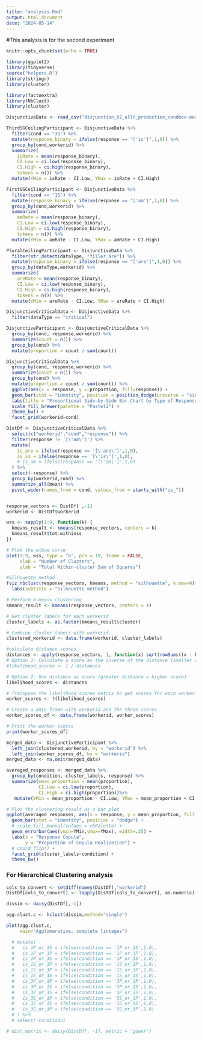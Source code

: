```yaml
---
title: "analysis.Rmd"
output: html_document
date: "2024-05-14"
---
```

#This analysis is for the second experiment

```r
knitr::opts_chunk$set(echo = TRUE)
```

```r
library(ggplot2)
library(tidyverse)
source("helpers.R")
library(stringr)
library(cluster)

library(factoextra)
library(NbClust)
library(cluster)
```

```r
DisjunctiveData <- read_csv("disjunction_02_alln_production_sandbox-merged.csv")
```

```r
ThirdSGCeilingParticipant <- DisjunctiveData %>% 
  filter(cond == "3S") %>% 
  mutate(response_binary = ifelse(response == "['is']",1,0)) %>% 
  group_by(cond,workerid) %>% 
  summarize(
    isRate = mean(response_binary),
    CI.Low = ci.low(response_binary),
    CI.High = ci.high(response_binary),
    tokens = n()) %>% 
  mutate(YMin = isRate - CI.Low, YMax = isRate + CI.High)
```

```r
FirstSGCeilingParticipant <- DisjunctiveData %>% 
  filter(cond == "1S") %>% 
  mutate(response_binary = ifelse(response == "['am']",1,0)) %>% 
  group_by(cond,workerid) %>% 
  summarize(
    amRate = mean(response_binary),
    CI.Low = ci.low(response_binary),
    CI.High = ci.high(response_binary),
    tokens = n()) %>% 
  mutate(YMin = amRate - CI.Low, YMax = amRate + CI.High)
```

```r
PluralCeilingParticipant <- DisjunctiveData %>% 
  filter(str_detect(dataType, "filler_are")) %>% 
  mutate(response_binary = ifelse(response == "['are']",1,0)) %>% 
  group_by(dataType,workerid) %>% 
  summarize(
    areRate = mean(response_binary),
    CI.Low = ci.low(response_binary),
    CI.High = ci.high(response_binary),
    tokens = n()) %>% 
  mutate(YMin = areRate - CI.Low, YMax = areRate + CI.High)
```

```r
DisjunctiveCriticalData <- DisjunctiveData %>% 
  filter(dataType == "critical")
```

```r
DisjunctiveParticipant <- DisjunctiveCriticalData %>%
  group_by(cond, response,workerid) %>%
  summarize(count = n()) %>%
  group_by(cond) %>%
  mutate(proportion = count / sum(count))
```

```r
DisjunctiveCriticalData %>%
  group_by(cond, response,workerid) %>%
  summarize(count = n()) %>%
  group_by(cond) %>%
  mutate(proportion = count / sum(count)) %>%
  ggplot(aes(x = response, y = proportion, fill=response)) +
  geom_bar(stat = "identity", position = position_dodge(preserve = "single")) +
  labs(title = "Proportional Side-by-Side Bar Chart by Type of Response", y = "Proportion") + 
  scale_fill_brewer(palette = "Pastel2") + 
  theme_bw() + 
  facet_grid(workerid~cond)
```

```r
DistDf <- DisjunctiveCriticalData %>% 
  select(c("workerid","cond","response")) %>%
  filter(response != '[\'am\']') %>%
  mutate(
    is_are = ifelse(response == '[\'are\']',1,0),
    is_is = ifelse(response == '[\'is\']',1,0),
    # is_am = ifelse(response == '[\'am\']',1,0)
  ) %>% 
  select(-response) %>% 
  group_by(workerid,cond) %>% 
  summarize_all(mean) %>% 
  pivot_wider(names_from = cond, values_from = starts_with("is_"))


response_vectors <- DistDf[ ,-1]
workerid <- DistDf$workerid

wss <- sapply(1:9, function(k) {
  kmeans_result <- kmeans(response_vectors, centers = k)
  kmeans_result$tot.withinss
})

# Plot the elbow curve
plot(1:9, wss, type = "b", pch = 19, frame = FALSE,
     xlab = "Number of Clusters",
     ylab = "Total Within-cluster Sum of Squares")

#Silhouette method
fviz_nbclust(response_vectors, kmeans, method = "silhouette", k.max=9)+
  labs(subtitle = "Silhouette method")

```

```r

# Perform k-means clustering
kmeans_result <- kmeans(response_vectors, centers = 4)

# Get cluster labels for each workerid
cluster_labels <- as.factor(kmeans_result$cluster)

# Combine cluster labels with workerid
clustered_workerid <- data.frame(workerid, cluster_labels)

#calculate distance scores 
distances <- apply(response_vectors, 1, function(x) sqrt(rowSums((x - kmeans_result$centers)^2)))
# Option 1: Calculate a score as the inverse of the distance (smaller distance = higher score)
#likelihood_scores <- 1 / distances

# Option 2: Use distance as score (greater distance = higher score)
likelihood_scores <- distances

# Transpose the likelihood_scores matrix to get scores for each workerid
worker_scores <- t(likelihood_scores)

# Create a data frame with workerid and the three scores
worker_scores_df <- data.frame(workerid, worker_scores)

# Print the worker scores
print(worker_scores_df)

merged_data <- DisjunctiveParticipant %>% 
  left_join(clustered_workerid, by = "workerid") %>%
  left_join(worker_scores_df, by = "workerid")
merged_data <- na.omit(merged_data)

averaged_responses <- merged_data %>%
  group_by(condition, cluster_labels, response) %>%
  summarize(mean_proportion = mean(proportion), 
            CI.Low = ci.low(proportion),
            CI.High = ci.high(proportion))%>%
   mutate(YMin = mean_proportion - CI.Low, YMax = mean_proportion + CI.High)

# Plot the clustering result as a bar plot
ggplot(averaged_responses, aes(x = response, y = mean_proportion, fill = response)) +
  geom_bar(stat = "identity", position = "dodge") +
  # scale_fill_manual(values = cbPalette) +
  geom_errorbar(aes(ymin=YMin,ymax=YMax), width=.25) + 
  labs(x = "Response Copula",
       y = "Proportion of Copula Realization") +
  # coord_flip() + 
  facet_grid(cluster_labels~condition) +
  theme_bw()
```


### For Hierarchical Clustering analysis
```r
cols_to_convert <- setdiff(names(DistDf),"workerid")
DistDf[cols_to_convert] <- lapply(DistDf[cols_to_convert], as.numeric)

dissim <- daisy(DistDf[,-1])

agg.clust.c <- hclust(dissim,method="single")

plot(agg.clust.c,
     main="Agglomerative, complete linkages")

  # mutate(
  #   is_1P_or_1S = ifelse(condition == '1P_or_1S',1,0),
  #   is_1P_or_3P = ifelse(condition == '1P_or_3P',1,0),
  #   is_1P_or_3S = ifelse(condition == '1P_or_3S',1,0),
  #   is_1S_or_1P = ifelse(condition == '1S_or_1P',1,0),
  #   is_1S_or_3P = ifelse(condition == '1S_or_3P',1,0),
  #   is_1S_or_3S = ifelse(condition == '1S_or_3S',1,0),
  #   is_3P_or_1P = ifelse(condition == '3P_or_1P',1,0),
  #   is_3P_or_1S = ifelse(condition == '3P_or_1S',1,0),
  #   is_3P_or_3S = ifelse(condition == '3P_or_3S',1,0),
  #   is_3S_or_1P = ifelse(condition == '3S_or_1P',1,0),
  #   is_3S_or_1S = ifelse(condition == '3S_or_1S',1,0),
  #   is_3S_or_3P = ifelse(condition == '3S_or_3P',1,0)
  # ) %>% 
  # select(-condition)

# dist_matrix <- daisy(DistDf[, -1], metric = "gower")
```

